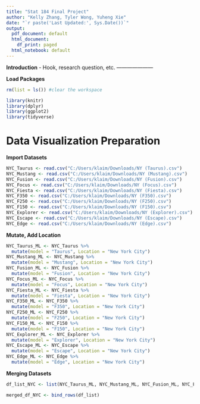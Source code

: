 ```yaml
---
title: "Stat 184 Final Project"
author: "Kelly Zhang, Tyler Wong, Yuheng Xie"
date: "`r paste('Last Updated:', Sys.Date())`"
output:
  pdf_document: default
  html_document:
    df_print: paged
  html_notebook: default
---
```


**Introduction**
- Hook, research question, etc.
---------------------

**Load Packages**
```r
rm(list = ls()) #clear the workspace

library(knitr)
library(dplyr)
library(ggplot2)
library(tidyverse)
```

# Data Visualization Preparation
**Import Datasets**
```r
NYC_Taurus <- read.csv("C:/Users/klaim/Downloads/NY (Taurus).csv")
NYC_Mustang <- read.csv("C:/Users/klaim/Downloads/NY (Mustang).csv")
NYC_Fusion <- read.csv("C:/Users/klaim/Downloads/NY (Fusion).csv")
NYC_Focus <- read.csv("C:/Users/klaim/Downloads/NY (Focus).csv")
NYC_Fiesta <- read.csv("C:/Users/klaim/Downloads/NY (Fiesta).csv")
NYC_F350 <- read.csv("C:/Users/klaim/Downloads/NY (F350).csv")
NYC_F250 <- read.csv("C:/Users/klaim/Downloads/NY (F250).csv")
NYC_F150 <- read.csv("C:/Users/klaim/Downloads/NY (F150).csv")
NYC_Explorer <- read.csv("C:/Users/klaim/Downloads/NY (Explorer).csv")
NYC_Escape <- read.csv("C:/Users/klaim/Downloads/NY (Escape).csv")
NYC_Edge <- read.csv("C:/Users/klaim/Downloads/NY (Edge).csv")

```


**Mutate, Add Location**
```r
NYC_Taurus_ML <- NYC_Taurus %>%
  mutate(model = "Taurus", Location = "New York City")
NYC_Mustang_ML <- NYC_Mustang %>%
  mutate(model = "Mustang", Location = "New York City")
NYC_Fusion_ML <- NYC_Fusion %>%
  mutate(model = "Fusion", Location = "New York City")
NYC_Focus_ML <- NYC_Focus %>%
  mutate(model = "Focus", Location = "New York City")
NYC_Fiesta_ML <- NYC_Fiesta %>%
  mutate(model = "Fiesta", Location = "New York City")
NYC_F350_ML <- NYC_F350 %>%
  mutate(model = "F350", Location = "New York City")
NYC_F250_ML <- NYC_F250 %>%
  mutate(model = "F250", Location = "New York City")
NYC_F150_ML <- NYC_F150 %>%
  mutate(model = "F150", Location = "New York City")
NYC_Explorer_ML <- NYC_Explorer %>%
  mutate(model = "Explorer", Location = "New York City")
NYC_Escape_ML <- NYC_Escape %>%
  mutate(model = "Escape", Location = "New York City")
NYC_Edge_ML <- NYC_Edge %>%
  mutate(model = "Edge", Location = "New York City")

```

**Merging Datasets**

```r
df_list_NYC <- list(NYC_Taurus_ML, NYC_Mustang_ML, NYC_Fusion_ML, NYC_Focus_ML, NYC_Fiesta_ML, NYC_F350_ML, NYC_F250_ML, NYC_F150_ML, NYC_Explorer_ML, NYC_Escape_ML, NYC_Edge_ML)

merged_df_NYC <- bind_rows(df_list) 
```

